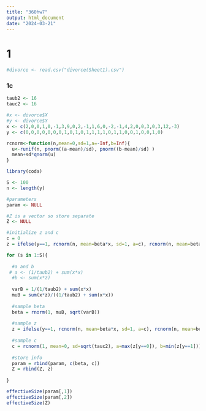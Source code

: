 ```yaml
---
title: "360hw7"
output: html_document
date: "2024-03-21"
---
```


# 1

```r
#divorce <- read.csv("divorce(Sheet1).csv")

```



### 1c

```r
taub2 <- 16
tauc2 <- 16

#x <- divorce$X
#y <- divorce$Y
x <- c(2,0,0,1,0,-1,3,9,0,2,-1,1,6,0,-2,-1,4,2,0,0,3,0,3,12,-3)
y <- c(0,0,0,0,0,0,0,1,0,1,0,1,1,1,1,0,1,1,0,0,1,0,0,1,0)

rcnorm<-function(n,mean=0,sd=1,a=-Inf,b=Inf){
  u<-runif(n, pnorm((a-mean)/sd), pnorm((b-mean)/sd) )
  mean+sd*qnorm(u)
}
```

```r
library(coda)
```

```r

S <- 100
n <- length(y)

#parameters
param <- NULL

#Z is a vector so store separate
Z <- NULL

#initialize z and c
c = 0
z = ifelse(y==1, rcnorm(n, mean=beta*x, sd=1, a=c), rcnorm(n, mean=beta*x, sd=1, b=c))

for (s in 1:S){
  
  #a and b
 # a <- (1/taub2) + sum(x*x)
  #b <- sum(x*z)
  
  varB = 1/(1/taub2) + sum(x*x)
  muB = sum(x*z)/((1/taub2) + sum(x*x))
  
  #sample beta
  beta = rnorm(1, muB, sqrt(varB))
  
  #sample z
  z = ifelse(y==1, rcnorm(n, mean=beta*x, sd=1, a=c), rcnorm(n, mean=beta*x, sd=1, b=c))
  
  #sample c
  c = rcnorm(1, mean=0, sd=sqrt(tauc2), a=max(z[y==0]), b=min(z[y==1]))
  
  #store info
  param = rbind(param, c(beta, c))
  Z = rbind(Z, z)
  
}

effectiveSize(param[,1])
effectiveSize(param[,2])
effectiveSize(Z)

```





